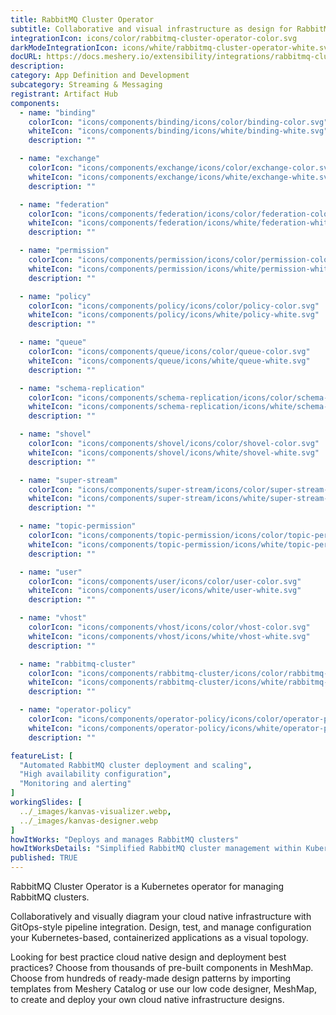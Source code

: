 ```yaml
---
title: RabbitMQ Cluster Operator
subtitle: Collaborative and visual infrastructure as design for RabbitMQ Cluster Operator
integrationIcon: icons/color/rabbitmq-cluster-operator-color.svg
darkModeIntegrationIcon: icons/white/rabbitmq-cluster-operator-white.svg
docURL: https://docs.meshery.io/extensibility/integrations/rabbitmq-cluster-operator
description: 
category: App Definition and Development
subcategory: Streaming & Messaging
registrant: Artifact Hub
components:
  - name: "binding"
    colorIcon: "icons/components/binding/icons/color/binding-color.svg"
    whiteIcon: "icons/components/binding/icons/white/binding-white.svg"
    description: ""

  - name: "exchange"
    colorIcon: "icons/components/exchange/icons/color/exchange-color.svg"
    whiteIcon: "icons/components/exchange/icons/white/exchange-white.svg"
    description: ""

  - name: "federation"
    colorIcon: "icons/components/federation/icons/color/federation-color.svg"
    whiteIcon: "icons/components/federation/icons/white/federation-white.svg"
    description: ""

  - name: "permission"
    colorIcon: "icons/components/permission/icons/color/permission-color.svg"
    whiteIcon: "icons/components/permission/icons/white/permission-white.svg"
    description: ""

  - name: "policy"
    colorIcon: "icons/components/policy/icons/color/policy-color.svg"
    whiteIcon: "icons/components/policy/icons/white/policy-white.svg"
    description: ""

  - name: "queue"
    colorIcon: "icons/components/queue/icons/color/queue-color.svg"
    whiteIcon: "icons/components/queue/icons/white/queue-white.svg"
    description: ""

  - name: "schema-replication"
    colorIcon: "icons/components/schema-replication/icons/color/schema-replication-color.svg"
    whiteIcon: "icons/components/schema-replication/icons/white/schema-replication-white.svg"
    description: ""

  - name: "shovel"
    colorIcon: "icons/components/shovel/icons/color/shovel-color.svg"
    whiteIcon: "icons/components/shovel/icons/white/shovel-white.svg"
    description: ""

  - name: "super-stream"
    colorIcon: "icons/components/super-stream/icons/color/super-stream-color.svg"
    whiteIcon: "icons/components/super-stream/icons/white/super-stream-white.svg"
    description: ""

  - name: "topic-permission"
    colorIcon: "icons/components/topic-permission/icons/color/topic-permission-color.svg"
    whiteIcon: "icons/components/topic-permission/icons/white/topic-permission-white.svg"
    description: ""

  - name: "user"
    colorIcon: "icons/components/user/icons/color/user-color.svg"
    whiteIcon: "icons/components/user/icons/white/user-white.svg"
    description: ""

  - name: "vhost"
    colorIcon: "icons/components/vhost/icons/color/vhost-color.svg"
    whiteIcon: "icons/components/vhost/icons/white/vhost-white.svg"
    description: ""

  - name: "rabbitmq-cluster"
    colorIcon: "icons/components/rabbitmq-cluster/icons/color/rabbitmq-cluster-color.svg"
    whiteIcon: "icons/components/rabbitmq-cluster/icons/white/rabbitmq-cluster-white.svg"
    description: ""

  - name: "operator-policy"
    colorIcon: "icons/components/operator-policy/icons/color/operator-policy-color.svg"
    whiteIcon: "icons/components/operator-policy/icons/white/operator-policy-white.svg"
    description: ""

featureList: [
  "Automated RabbitMQ cluster deployment and scaling",
  "High availability configuration",
  "Monitoring and alerting"
]
workingSlides: [
  ../_images/kanvas-visualizer.webp,
  ../_images/kanvas-designer.webp
]
howItWorks: "Deploys and manages RabbitMQ clusters"
howItWorksDetails: "Simplified RabbitMQ cluster management within Kubernetes"
published: TRUE
---
```

<p>
RabbitMQ Cluster Operator is a Kubernetes operator for managing RabbitMQ clusters.
</p>
<p>
    Collaboratively and visually diagram your cloud native infrastructure with GitOps-style pipeline integration. Design, test, and manage configuration your Kubernetes-based, containerized applications as a visual topology.
</p>
<p>
    Looking for best practice cloud native design and deployment best practices? Choose from thousands of pre-built components in MeshMap. Choose from hundreds of ready-made design patterns by importing templates from Meshery Catalog or use our low code designer, MeshMap, to create and deploy your own cloud native infrastructure designs.
</p>
